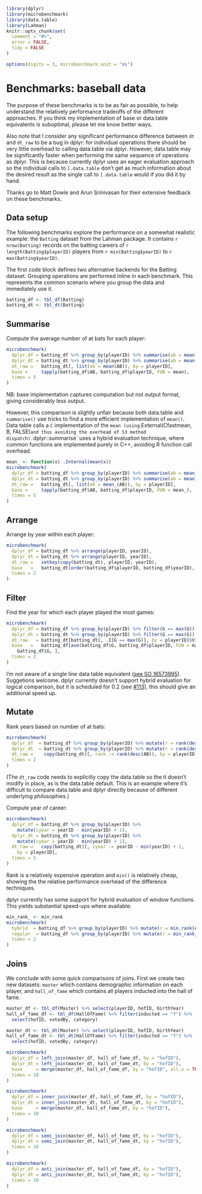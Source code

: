 <!--
%\VignetteEngine{knitr}
%\VignetteIndexEntry{Baseball benchmarks}
-->

```r
library(dplyr)
library(microbenchmark)
library(data.table)
library(Lahman)
knitr::opts_chunk$set(
  comment = "#>",
  error = FALSE,
  tidy = FALSE
)

options(digits = 3, microbenchmark.unit = "ms")
```

# Benchmarks: baseball data

The purpose of these benchmarks is to be as fair as possible, to help understand the relatively performance tradeoffs of the different approaches. If you think my implementation of base or data.table equivalents is suboptimal, please let me know better ways.

Also note that I consider any significant performance difference between `dt` and `dt_raw` to be a bug in dplyr: for individual operations there should be very little overhead to calling data.table via dplyr. However, data.table may be significantly faster when performing the same sequence of operations as dplyr. This is because currently dplyr uses an eager evaluation approach so the individual calls to `[.data.table` don't get as much information about the desired result as the single call to `[.data.table` would if you did it by hand.

Thanks go to Matt Dowle and Arun Srinivasan for their extensive feedback on these benchmarks.

## Data setup

The following benchmarks explore the performance on a somewhat realistic example: the `Batting` dataset from the Lahman package. It contains `r nrow(Batting)` records on the batting careers of `r length(Batting$playerID)` players from `r min(Batting$yearID)` to `r max(Batting$yearID)`.

The first code block defines two alternative backends for the Batting dataset. Grouping operations are performed inline in each benchmark. This represents the common scenario where you group the data and immediately use it.

```r
batting_df <- tbl_df(Batting)
batting_dt <- tbl_dt(Batting)
```

## Summarise

Compute the average number of at bats for each player:

```r
microbenchmark(
  dplyr_df = batting_df %>% group_by(playerID) %>% summarise(ab = mean(AB)),
  dplyr_dt = batting_dt %>% group_by(playerID) %>% summarise(ab = mean(AB)),
  dt_raw =   batting_dt[, list(ab = mean(AB)), by = playerID],
  base =     tapply(batting_df$AB, batting_df$playerID, FUN = mean),
  times = 5
)
```

NB: base implementation captures computation but not output format, giving considerably less output.

However, this comparison is slightly unfair because both data.table and `summarise()` use tricks to find a more efficient implementation of `mean()`. Data table calls a `C` implementation of the `mean (using `.External(Cfastmean, B, FALSE)`  and thus avoiding the overhead of S3 method dispatch). `dplyr::summarise` uses a hybrid evaluation technique, where common functions are implemented purely in C++, avoiding R function call overhead.

```r
mean_ <- function(x) .Internal(mean(x))
microbenchmark(
  dplyr_df = batting_df %>% group_by(playerID) %>% summarise(ab = mean_(AB)),
  dplyr_dt = batting_dt %>% group_by(playerID) %>% summarise(ab = mean_(AB)),
  dt_raw =   batting_dt[, list(ab = mean_(AB)), by = playerID],
  base =     tapply(batting_df$AB, batting_df$playerID, FUN = mean_),
  times = 5
)
```

## Arrange

Arrange by year within each player:

```r
microbenchmark(
  dplyr_df = batting_df %>% arrange(playerID, yearID),
  dplyr_dt = batting_dt %>% arrange(playerID, yearID),
  dt_raw =   setkey(copy(batting_dt), playerID, yearID),
  base   =   batting_dt[order(batting_df$playerID, batting_df$yearID), ],
  times = 2
)
```

## Filter

Find the year for which each player played the most games:

```r
microbenchmark(
  dplyr_df = batting_df %>% group_by(playerID) %>% filter(G == max(G)),
  dplyr_dt = batting_dt %>% group_by(playerID) %>% filter(G == max(G)),
  dt_raw   = batting_dt[batting_dt[, .I[G == max(G)], by = playerID]$V1],
  base   =   batting_df[ave(batting_df$G, batting_df$playerID, FUN = max) ==
    batting_df$G, ],
  times = 2
)
```

I'm not aware of a single line data table equivalent ([see SO 16573995](http://stackoverflow.com/questions/16573995/)). Suggetions welcome.  dplyr currently doesn't support hybrid evaluation for logical comparison, but it is scheduled for 0.2 (see [#113](https://github.com/hadley/dplyr/issues/113)), this should give an additional speed up.

## Mutate

Rank years based on number of at bats:

```r
microbenchmark(
  dplyr_df  = batting_df %>% group_by(playerID) %>% mutate(r = rank(desc(AB))),
  dplyr_dt  = batting_dt %>% group_by(playerID) %>% mutate(r = rank(desc(AB))),
  dt_raw =    copy(batting_dt)[, rank := rank(desc(AB)), by = playerID],
  times = 2
)
```

(The `dt_raw` code needs to explicitly copy the data.table so the it doesn't modify in place, as is the data.table default. This is an example where it's difficult to compare data.table and dplyr directly because of different underlying philosophies.)

Compute year of career:

```r
microbenchmark(
  dplyr_df = batting_df %>% group_by(playerID) %>%
    mutate(cyear = yearID - min(yearID) + 1),
  dplyr_dt = batting_dt %>% group_by(playerID) %>%
    mutate(cyear = yearID - min(yearID) + 1),
  dt_raw =   copy(batting_dt)[, cyear := yearID - min(yearID) + 1,
    by = playerID],
  times = 5
)
```

Rank is a relatively expensive operation and `min()` is relatively cheap, showing the the relative performance overhead of the difference techniques.

dplyr currently has some support for hybrid evaluation of window functions. This yields substantial speed-ups where available:

```r
min_rank_ <- min_rank
microbenchmark(
  hybrid  = batting_df %>% group_by(playerID) %>% mutate(r = min_rank(AB)),
  regular  = batting_df %>% group_by(playerID) %>% mutate(r = min_rank_(AB)),
  times = 2
)
```

## Joins

We conclude with some quick comparisons of joins. First we create two new datasets: `master` which contains demographic information on each player, and `hall_of_fame` which contains all players inducted into the hall of fame.

```r
master_df <- tbl_df(Master) %>% select(playerID, hofID, birthYear)
hall_of_fame_df <- tbl_df(HallOfFame) %>% filter(inducted == "Y") %>%
  select(hofID, votedBy, category)

master_dt <- tbl_dt(Master) %>% select(playerID, hofID, birthYear)
hall_of_fame_dt <- tbl_dt(HallOfFame) %>% filter(inducted == "Y") %>%
  select(hofID, votedBy, category)
```


```r
microbenchmark(
  dplyr_df = left_join(master_df, hall_of_fame_df, by = "hofID"),
  dplyr_dt = left_join(master_dt, hall_of_fame_dt, by = "hofID"),
  base     = merge(master_df, hall_of_fame_df, by = "hofID", all.x = TRUE),
  times = 10
)

microbenchmark(
  dplyr_df = inner_join(master_df, hall_of_fame_df, by = "hofID"),
  dplyr_dt = inner_join(master_dt, hall_of_fame_dt, by = "hofID"),
  base     = merge(master_df, hall_of_fame_df, by = "hofID"),
  times = 10
)

microbenchmark(
  dplyr_df = semi_join(master_df, hall_of_fame_df, by = "hofID"),
  dplyr_dt = semi_join(master_dt, hall_of_fame_dt, by = "hofID"),
  times = 10
)

microbenchmark(
  dplyr_df = anti_join(master_df, hall_of_fame_df, by = "hofID"),
  dplyr_dt = anti_join(master_dt, hall_of_fame_dt, by = "hofID"),
  times = 10
)
```
